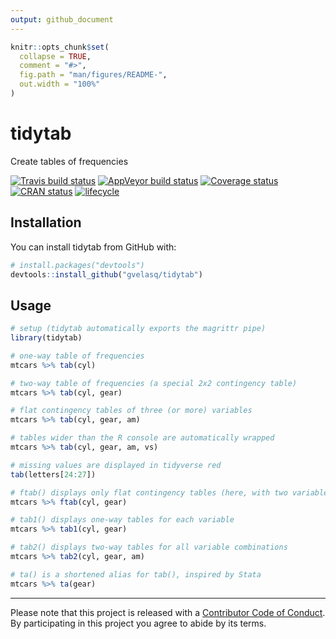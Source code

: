 ```yaml
---
output: github_document
---
```


<!-- README.md is generated from README.Rmd. Please edit that file -->

```r
knitr::opts_chunk$set(
  collapse = TRUE,
  comment = "#>",
  fig.path = "man/figures/README-",
  out.width = "100%"
)
```
# tidytab

Create tables of frequencies

[![Travis build status](https://travis-ci.org/gvelasq/tidytab.svg?branch=master)](https://travis-ci.org/gvelasq/tidytab)
[![AppVeyor build status](https://ci.appveyor.com/api/projects/status/github/gvelasq/tidytab?branch=master&svg=true)](https://ci.appveyor.com/project/gvelasq/tidytab)
[![Coverage status](https://codecov.io/gh/gvelasq/tidytab/branch/master/graph/badge.svg)](https://codecov.io/github/gvelasq/tidytab?branch=master)
[![CRAN status](https://www.r-pkg.org/badges/version/tidytab)](https://cran.r-project.org/package=tidytab)
[![lifecycle](https://img.shields.io/badge/lifecycle-experimental-orange.svg)](https://www.tidyverse.org/lifecycle/#experimental)

## Installation

You can install tidytab from GitHub with:

```r
# install.packages("devtools")
devtools::install_github("gvelasq/tidytab")
```

## Usage

```r
# setup (tidytab automatically exports the magrittr pipe)
library(tidytab)

# one-way table of frequencies
mtcars %>% tab(cyl)

# two-way table of frequencies (a special 2x2 contingency table)
mtcars %>% tab(cyl, gear)

# flat contingency tables of three (or more) variables
mtcars %>% tab(cyl, gear, am)

# tables wider than the R console are automatically wrapped
mtcars %>% tab(cyl, gear, am, vs)

# missing values are displayed in tidyverse red
tab(letters[24:27])

# ftab() displays only flat contingency tables (here, with two variables)
mtcars %>% ftab(cyl, gear)

# tab1() displays one-way tables for each variable
mtcars %>% tab1(cyl, gear)

# tab2() displays two-way tables for all variable combinations
mtcars %>% tab2(cyl, gear, am)

# ta() is a shortened alias for tab(), inspired by Stata
mtcars %>% ta(gear)
```

---
Please note that this project is released with a [Contributor Code of Conduct](CODE_OF_CONDUCT.md).
By participating in this project you agree to abide by its terms.
